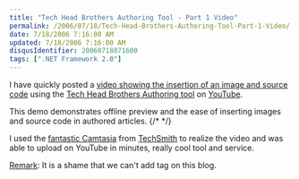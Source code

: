 ```yaml
---
title: "Tech Head Brothers Authoring Tool - Part 1 Video"
permalink: /2006/07/18/Tech-Head-Brothers-Authoring-Tool-Part-1-Video/
date: 7/18/2006 7:16:00 AM
updated: 7/18/2006 7:16:00 AM
disqusIdentifier: 20060718071600
tags: [".NET Framework 2.0"]
---
```

I have quickly posted a [video showing the insertion of an image and source code](http://www.youtube.com/watch?v=pqLqv_sSOgo) using the [Tech Head Brothers Authoring tool](http://www.codeplex.com/Wiki/View.aspx?ProjectName=THBAuthoring) on [YouTube](http://youtube.com).

This demo demonstrates offline preview and the ease of inserting images and source code in authored articles.
{/* <!-- more --> */}

I used the [fantastic Camtasia](http://www.techsmith.com/camtasia.asp) from [TechSmith](http://www.techsmith.com/) to realize the video and was able to upload on YouTube in minutes, really cool tool and service.

<u>Remark</u>: It is a shame that we can't add <object> tag on this blog.
